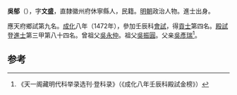 '''吳郁'''（{{bd|1440年||？}}），字'''文盛'''，直隸徽州府休寧縣人，民籍。[[明朝|明朝]]政治人物。進士出身。

應天府鄉試第九名。[[成化|成化]]八年（1472年），參加壬辰科[[會試|會試]]，得[[貢士|貢士]]第四名。[[殿試|殿試]]登[[進士|進士]]第三甲第八十四名。曾祖父[[吳永仲|吳永仲]]。祖父[[吳振圓|吳振圓]]。父亲[[吳彥瑞|吳彥瑞]]<ref>《天一阁藏明代科举录选刊·登科录》（《成化八年壬辰科殿試金榜》）</ref>。

==参考==
{{reflist}}
{{明朝人物小作品}}
{{成化八年壬辰科殿試金榜}}